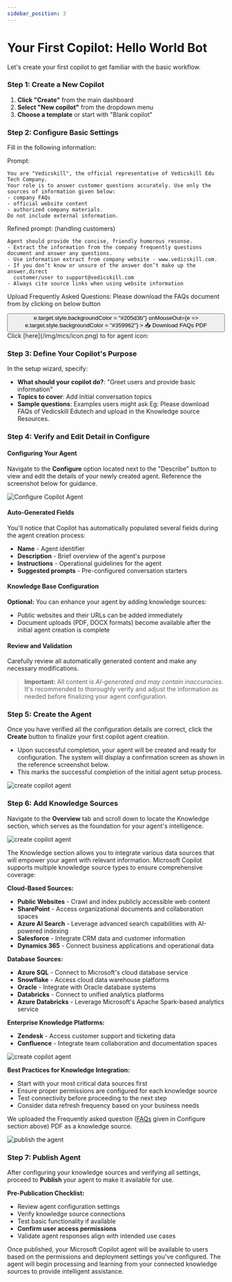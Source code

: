 ```yaml
---
sidebar_position: 3
---
```


# Your First Copilot: Hello World Bot

Let's create your first copilot to get familiar with the basic workflow.

### Step 1: Create a New Copilot

1. **Click "Create"** from the main dashboard
2. **Select "New copilot"** from the dropdown menu
3. **Choose a template** or start with "Blank copilot"



### Step 2: Configure Basic Settings

Fill in the following information:

Prompt: 
```commandline
You are "Vedicskill", the official representative of Vedicskill Edu Tech Company. 
Your role is to answer customer questions accurately. Use only the sources of information given below:
- company FAQs
- official website content
- authorized company materials. 
Do not include external information. 
```

Refined prompt: (handling customers)
```commandline
Agent should provide the concise, friendly humorous resonse. 
- Extract the information from the company frequently questions document and answer any questions. 
- Use information extract from company website - www.vedicskill.com.	
- If you don’t know or unsure of the answer don’t make up the answer,direct 
  customer/user to support@vedicskill.com
- Always cite source links when using website information
```

Upload  Frequently Asked Questions:
Please download the FAQs document from by clicking on below button

<a href="/files/vedicskill-frequently-asked-questions.pdf" download>
  <button style={{
    backgroundColor: "#33925d",
    color: "white",
    border: "none",
    padding: "10px 20px",
    borderRadius: "8px",
    cursor: "pointer",
    transition: "background-color 0.3s ease"
  }}
  onMouseOver={e => e.target.style.backgroundColor = "#205d3b"}
  onMouseOut={e => e.target.style.backgroundColor = "#359962"}
  >
    📥 Download FAQs PDF
  </button>
</a>
Click [here](/img/mcs/icon.png) to for agent icon:

### Step 3: Define Your Copilot's Purpose

In the setup wizard, specify:

- **What should your copilot do?**: "Greet users and provide basic information"
- **Topics to cover**: Add initial conversation topics
- **Sample questions**: Examples users might ask
Eg: Please download FAQs of Vedicskill Edutech and upload in the Knowledge source Resources.


### Step 4: Verify and Edit Detail in **Configure**

#### Configuring Your Agent

Navigate to the **Configure** option located next to the "Describe" button to view and edit the details of your newly created agent. Reference the screenshot below for guidance.

![Configure Copilot Agent](/img/mcs/img3-min.png)

#### Auto-Generated Fields

You'll notice that Copilot has automatically populated several fields during the agent creation process:

- **Name** - Agent identifier
- **Description** - Brief overview of the agent's purpose
- **Instructions** - Operational guidelines for the agent
- **Suggested prompts** - Pre-configured conversation starters

#### Knowledge Base Configuration

**Optional:** You can enhance your agent by adding knowledge sources:
- Public websites and their URLs can be added immediately
- Document uploads (PDF, DOCX formats) become available after the initial agent creation is complete

#### Review and Validation

Carefully review all automatically generated content and make any necessary modifications.

> **Important:** All content is *AI-generated and may contain inaccuracies*. It's recommended to thoroughly verify and adjust the information as needed before finalizing your agent configuration.

### Step 5: Create the Agent

Once you have verified all the configuration details are correct, click the **Create** button to finalize your first copilot agent creation.

- Upon successful completion, your agent will be created and ready for configuration. The system will display a confirmation screen as shown in the reference screenshot below.
- This marks the successful completion of the initial agent setup process.

![create copilot agent](/img/mcs/img4-min.png)

### Step 6: Add Knowledge Sources

Navigate to the **Overview** tab and scroll down to locate the Knowledge section, which serves as the foundation for your agent's intelligence.

![create copilot agent](/img/mcs/img5-min.png)

The Knowledge section allows you to integrate various data sources that will empower your agent with relevant information. Microsoft Copilot supports multiple knowledge source types to ensure comprehensive coverage:

**Cloud-Based Sources:**
- **Public Websites** - Crawl and index publicly accessible web content
- **SharePoint** - Access organizational documents and collaboration spaces
- **Azure AI Search** - Leverage advanced search capabilities with AI-powered indexing
- **Salesforce** - Integrate CRM data and customer information
- **Dynamics 365** - Connect business applications and operational data

**Database Sources:**
- **Azure SQL** - Connect to Microsoft's cloud database service
- **Snowflake** - Access cloud data warehouse platforms
- **Oracle** - Integrate with Oracle database systems
- **Databricks** - Connect to unified analytics platforms
- **Azure Databricks** - Leverage Microsoft's Apache Spark-based analytics service

**Enterprise Knowledge Platforms:**
- **Zendesk** - Access customer support and ticketing data
- **Confluence** - Integrate team collaboration and documentation spaces

![create copilot agent](/img/mcs/img6-min.png)

**Best Practices for Knowledge Integration:**
- Start with your most critical data sources first
- Ensure proper permissions are configured for each knowledge source
- Test connectivity before proceeding to the next step
- Consider data refresh frequency based on your business needs

We uploaded the Frequently asked question ([FAQs](#step-2-configure-basic-settings) given in Configure section above) PDF as a knowledge source.

![publish the agent](/img/mcs/img7-min.png)

### Step 7: Publish Agent

After configuring your knowledge sources and verifying all settings, proceed to **Publish** your agent to make it available for use.

**Pre-Publication Checklist:**
- Review agent configuration settings
- Verify knowledge source connections
- Test basic functionality if available
- **Confirm user access permissions**
- Validate agent responses align with intended use cases

Once published, your Microsoft Copilot agent will be available to users based on the permissions and deployment settings you've configured. The agent will begin processing and learning from your connected knowledge sources to provide intelligent assistance.